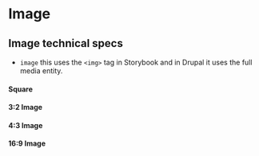 
<Meta of={ImagesStories} />

# Image

## Image technical specs

* `image` this uses the `<img>` tag in Storybook and in Drupal it uses the full media entity.

#### Square

<Story of={ImagesStories.Image} />

#### 3:2 Image

<Story of={ImagesStories.Rectangular32} />

#### 4:3 Image

<Story of={ImagesStories.Rectangular43} />

#### 16:9 Image

<Story of={ImagesStories.Rectangular169} />
